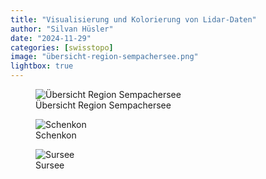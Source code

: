 ```yaml
---
title: "Visualisierung und Kolorierung von Lidar-Daten"
author: "Silvan Hüsler"
date: "2024-11-29"
categories: [swisstopo]
image: "übersicht-region-sempachersee.png"
lightbox: true
---
```






![Übersicht Region Sempachersee](übersicht-region-sempachersee.png){group="my-gallery"}




![Schenkon](schenkon.png){group="my-gallery"}




![Sursee](sursee.png){group="my-gallery"}





